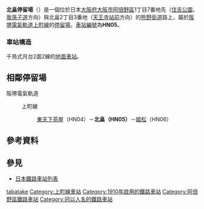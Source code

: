 {{日本車站資訊
|公司色     = #008040
|文字色     = 
|站名       = 北畠停留場
|圖片       = <!-- 檔案不存在 北畠停留場.jpg -->
|圖片說明   = 天王寺站前方向月台（前）、我孫子道、濱寺站前方向月台（後）
|日文原名   = 北畠
|平假名     = きたばたけ
|羅馬拼音   = KITABATAKE
|電報略號   = 
|所在地     = {{JPN}}[[大阪府|大阪府]][[大阪市|大阪市]][[阿倍野區|阿倍野區]]北畠1丁目、2丁目
|座標       = {{coord|34|37|37.94|N|135|30|19.17|E|type:railwaystation_region:JP-27|display=inline,title}}
|車站構造   = 地面車站（併用軌道上）
|月台配置   = 側式 2面2線
|啟用年月日 = 1910年（[[明治|明治]]43年）10月1日
|廢站年月日 = 
|乘客人數   = 
|上下車人次 = 
|統計年度   = 
|轉車       = 
|備註       = 
|adjacent = {{Adjacent stations|system=阪堺電氣軌道|line=上町線|left=東天下茶屋|right=姬松|note-left=HN04<br />0.7km|note-mid=<span style="background-color:#ffffff; color:#000000; border:1px solid #000000; text-align:center;"> HN05 </span><br />距離[[天王寺站|天王寺站前]]2.3km|note-right=HN06<br />0.4km}}
}}
'''北畠停留場'''（{{jpn|j=北畠停留場|hg=きたばたけていりゅうじょう|rm=Kitabatake teiryūjō|f=y}}）是一個位於日本[[大阪府|大阪府]][[大阪市|大阪市]][[阿倍野區|阿倍野區]]{{link-ja|北畠|北畠}}1丁目7番地先（[[住吉大社站|住吉公園]]、[[我孫子道停留場|我孫子道]]方向）與北畠2丁目3番地（[[天王寺站|天王寺站前]]方向）的[[熊野街道|熊野街道]]路上，屬於[[阪堺電氣軌道|阪堺電氣軌道]][[上町線|上町線]]的[[鐵路車站|停留場]]。[[車站編號|車站編號]]為'''HN05'''。

=== 車站構造 ===
千鳥式月台2面2線的[[地面車站|地面車站]]。

== 相鄰停留場 ==
; 阪堺電氣軌道
: {{Color|orange|■}}上町線
:: [[東天下茶屋停留場|東天下茶屋]]（HN04）－'''北畠（HN05）'''－[[姬松停留場|姬松]]（HN06）

== 參考資料 ==
{{Reflist}}

== 參見 ==
* [[日本鐵路車站列表|日本鐵路車站列表]]

{{上町線}}
{{DEFAULTSORT:Kitabatake}}
[[Category:日本鐵路車站_Ki|tabatake]]
[[Category:上町線車站|Category:上町線車站]]
[[Category:1910年啟用的鐵路車站|Category:1910年啟用的鐵路車站]]
[[Category:阿倍野區鐵路車站|Category:阿倍野區鐵路車站]]
[[Category:冠以人名的鐵路車站|Category:冠以人名的鐵路車站]]